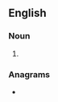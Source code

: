 ==English==

===Noun===
{{head|en|noun plural form}}

# {{plural of|mescal|lang=en}}

===Anagrams===
* {{l|en|mascles}}